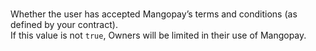   

  
<ResponseField name="TermsAndConditionsAccepted" type="boolean" default="  
**Default value:** false">    
Whether the user has accepted Mangopay’s terms and conditions (as defined by your contract).   
If this value is not `true`, Owners will be limited in their use of Mangopay.   

<Expandable title="properties">  

</Expandable> 
</ResponseField>